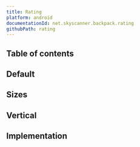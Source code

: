 ```yaml
---
title: Rating
platform: android
documentationId: net.skyscanner.backpack.rating
githubPath: rating
---
```




## Table of contents

## Default

<AndroidComponentScreenshots
  lightMode={screenshotDefault}
  darkMode={screenshotDefaultDm}
  altText="Android rating component" />

## Sizes

<AndroidComponentScreenshots
  lightMode={screenshotSizes}
  darkMode={screenshotSizesDm}
  altText="Android rating in different sizes" />

## Vertical

<AndroidComponentScreenshots
  lightMode={screenshotVertical}
  darkMode={screenshotVerticalDm}
  altText="Android rating in vertical orientation" />

## Implementation

<Readme file={readme} />
